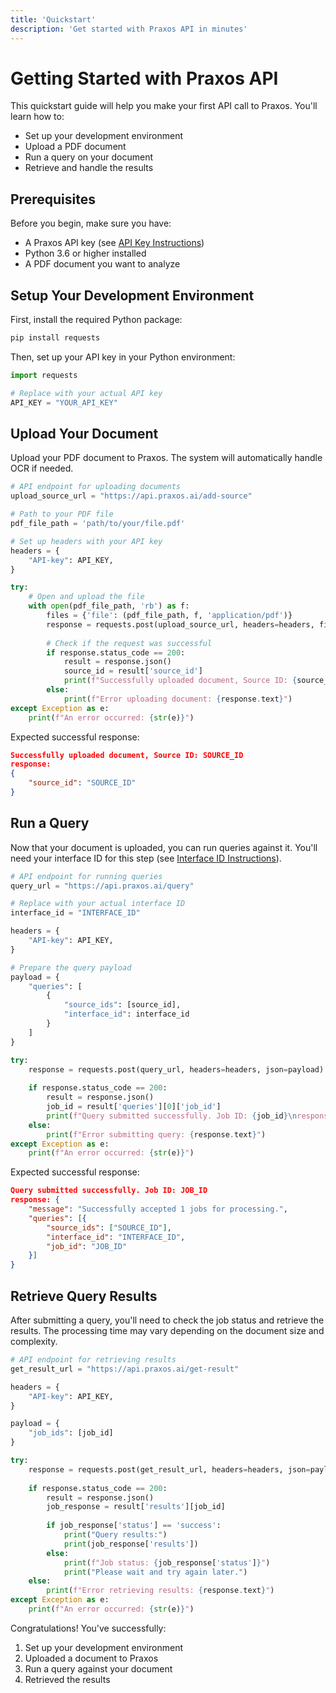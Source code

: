 ```yaml
---
title: 'Quickstart'
description: 'Get started with Praxos API in minutes'
---
```


# Getting Started with Praxos API

This quickstart guide will help you make your first API call to Praxos. You'll learn how to:
- Set up your development environment
- Upload a PDF document
- Run a query on your document
- Retrieve and handle the results

## Prerequisites

Before you begin, make sure you have:
- A Praxos API key (see [API Key Instructions](/api-key))
- Python 3.6 or higher installed
- A PDF document you want to analyze

## Setup Your Development Environment

First, install the required Python package:

```bash
pip install requests
```

Then, set up your API key in your Python environment:

```python
import requests

# Replace with your actual API key
API_KEY = "YOUR_API_KEY"
```

## Upload Your Document

Upload your PDF document to Praxos. The system will automatically handle OCR if needed.

```python
# API endpoint for uploading documents
upload_source_url = "https://api.praxos.ai/add-source"

# Path to your PDF file
pdf_file_path = 'path/to/your/file.pdf'

# Set up headers with your API key
headers = {
    "API-key": API_KEY,
}

try:
    # Open and upload the file
    with open(pdf_file_path, 'rb') as f:
        files = {'file': (pdf_file_path, f, 'application/pdf')}
        response = requests.post(upload_source_url, headers=headers, files=files)
        
        # Check if the request was successful
        if response.status_code == 200:
            result = response.json()
            source_id = result['source_id']
            print(f"Successfully uploaded document, Source ID: {source_id}.\n response: {result}")
        else:
            print(f"Error uploading document: {response.text}")
except Exception as e:
    print(f"An error occurred: {str(e)}")
```

Expected successful response:
```json
Successfully uploaded document, Source ID: SOURCE_ID 
response:
{
    "source_id": "SOURCE_ID"
}
```

## Run a Query

Now that your document is uploaded, you can run queries against it. You'll need your interface ID for this step (see [Interface ID Instructions](/interface-id)).

```python
# API endpoint for running queries
query_url = "https://api.praxos.ai/query"

# Replace with your actual interface ID
interface_id = "INTERFACE_ID"

headers = {
    "API-key": API_KEY,
}

# Prepare the query payload
payload = {
    "queries": [
        {
            "source_ids": [source_id],
            "interface_id": interface_id
        }
    ]
}

try:
    response = requests.post(query_url, headers=headers, json=payload)
    
    if response.status_code == 200:
        result = response.json()
        job_id = result['queries'][0]['job_id']
        print(f"Query submitted successfully. Job ID: {job_id}\nresponse: {result}")
    else:
        print(f"Error submitting query: {response.text}")
except Exception as e:
    print(f"An error occurred: {str(e)}")
```

Expected successful response:
```json
Query submitted successfully. Job ID: JOB_ID
response: {
    "message": "Successfully accepted 1 jobs for processing.",
    "queries": [{
        "source_ids": ["SOURCE_ID"],
        "interface_id": "INTERFACE_ID",
        "job_id": "JOB_ID"
    }]
}
```

## Retrieve Query Results

After submitting a query, you'll need to check the job status and retrieve the results. The processing time may vary depending on the document size and complexity.

```python
# API endpoint for retrieving results
get_result_url = "https://api.praxos.ai/get-result"

headers = {
    "API-key": API_KEY,
}

payload = {
    "job_ids": [job_id]
}

try:
    response = requests.post(get_result_url, headers=headers, json=payload)
    
    if response.status_code == 200:
        result = response.json()
        job_response = result['results'][job_id]
        
        if job_response['status'] == 'success':
            print("Query results:")
            print(job_response['results'])
        else:
            print(f"Job status: {job_response['status']}")
            print("Please wait and try again later.")
    else:
        print(f"Error retrieving results: {response.text}")
except Exception as e:
    print(f"An error occurred: {str(e)}")
```

Congratulations! You've successfully:
1. Set up your development environment
2. Uploaded a document to Praxos
3. Run a query against your document
4. Retrieved the results